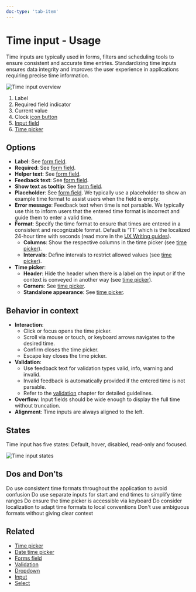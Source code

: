 ```yaml
---
doc-type: 'tab-item'
---
```


# Time input - Usage

Time inputs are typically used in forms, filters and scheduling tools to ensure consistent and accurate time entries. Standardizing time inputs ensures data integrity and improves the user experience in applications requiring precise time information.

![Time input overview](https://www.figma.com/design/wEptRgAezDU1z80Cn3eZ0o/iX-Documentation-illustrations?node-id=5647-1381&t=X5f645XuQl3ZV8XD-4)

1. Label
2. Required field indicator
3. Current value
4. Clock [icon button](../icon-button)
5. [Input field](../input)
6. [Time picker](../time-picker)

## Options

- **Label**: See [form field](../forms-field).
- **Required**: See [form field](../forms-field).
- **Helper text**: See [form field](../forms-field).
- **Feedback text**: See [form field](../forms-field).
- **Show text as tooltip**: See [form field](../forms-field).
- **Placeholder**: See [form field](../forms-field). We typically use a placeholder to show an example time format to assist users when the field is empty.
- **Error message**: Feedback text when time is not parsable. We typically use this to inform users that the entered time format is incorrect and guide them to enter a valid time.
- **Format**: Specify the time format to ensure that times are entered in a consistent and recognizable format. Default is ‘TT’ which is the localized 24-hour time with seconds  (read more in the [UX Writing guides](../../guidelines/language)).
	- **Columns**: Show the respective columns in the time picker (see [time picker](../time-picker)).
	- **Intervals**: Define intervals to restrict allowed values (see [time picker](../time-picker)).
- **Time picker**:
	- **Header**: Hide the header when there is a label on the input or if the context is conveyed in another way (see [time picker](../time-picker)).
	- **Corners**: See [time picker](../time-picker).
	- **Standalone appearance**: See [time picker](../time-picker).

## Behavior in context

- **Interaction**:
  - Click or focus opens the time picker.
  - Scroll via mouse or touch, or keyboard arrows navigates to the desired time.
  - Confirm closes the time picker.
  - Escape key closes the time picker.
- **Validation**:
  - Use feedback text for validation types valid, info, warning and invalid.
  - Invalid feedback is automatically provided if the entered time is not parsable.
  - Refer to the [validation](../forms-validation) chapter for detailed guidelines.
- **Overflow**: Input fields should be wide enough to display the full time without truncation.
- **Alignment**: Time inputs are always aligned to the left.

## States

Time input has five states: Default, hover, disabled, read-only and focused.

![Time input states](https://www.figma.com/design/wEptRgAezDU1z80Cn3eZ0o/iX-Pattern-Illustrations?node-id=3989-2545&t=ADQCetGKOEH1WG2r-4)

## Dos and Don’ts

<DoAndDont>
  <DoAndDont.Do>
    <DoAndDont.Item>Do use consistent time formats throughout the application to avoid confusion</DoAndDont.Item>
    <DoAndDont.Item>Do use separate inputs for start and end times to simplify time ranges</DoAndDont.Item>
    <DoAndDont.Item>Do ensure the time picker is accessible via keyboard</DoAndDont.Item>    
    <DoAndDont.Item>Do consider localization to adapt time formats to local conventions</DoAndDont.Item>    
  </DoAndDont.Do>
  <DoAndDont.Dont>
    <DoAndDont.Item>Don't use ambiguous formats without giving clear context</DoAndDont.Item>
  </DoAndDont.Dont>
</DoAndDont>

## Related

- [Time picker](../time-picker)
- [Date time picker](../date-time-picker)
- [Forms field](../forms-field)
- [Validation](../forms-validation)
- [Dropdown](../dropdown)
- [Input](../input)
- [Select](../select)
